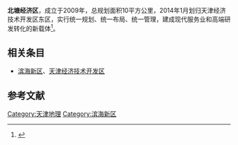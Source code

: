 '''北塘经济区'''，成立于2009年，总规划面积10平方公里，2014年1月划归天津经济技术开发区东区，实行统一规划、统一布局、统一管理，建成现代服务业和高端研发转化的新载体<ref>{{cite news|author1=苏杰|title=开发区发展空间再扩容 轻纺北塘经济区纳入泰达|url=http://news.enorth.com.cn/system/2014/01/14/011608343.shtml|accessdate=2016-07-01|date=2014-01-14|archive-date=2016-08-18|archive-url=https://web.archive.org/web/20160818070331/http://news.enorth.com.cn/system/2014/01/14/011608343.shtml|dead-url=no}}</ref>。

== 相关条目 ==
*[[滨海新区|滨海新区]]、[[天津经济技术开发区|天津经济技术开发区]]

==参考文献==
{{reflist}}
{{滨海新区功能区}}

[[Category:天津地理|Category:天津地理]]
[[Category:滨海新区|Category:滨海新区]]